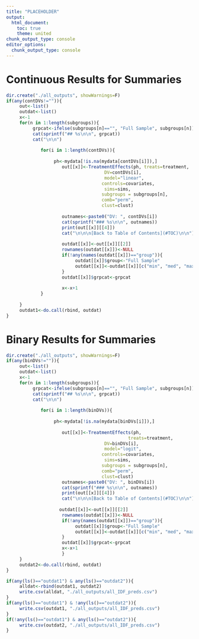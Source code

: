 ```yaml
---
title: "PLACEHOLDER"
output:
  html_document:
    toc: true
    theme: united
chunk_output_type: console
editor_options: 
  chunk_output_type: console
---
```

# Continuous Results for Summaries

```r
dir.create("./all_outputs", showWarnings=F)
if(any(contDVs!="")){
     out<-list()
     outdat<-list()
     x<-1
     for(n in 1:length(subgroups)){
          grpcat<-ifelse(subgroups[n]=="", "Full Sample", subgroups[n])
          cat(sprintf("## %s\n\n", grpcat))
          cat("\n\n")
          
             for(i in 1:length(contDVs)){
                     
                  ph<-mydata[!is.na(mydata[contDVs[i]]),]
                     out[[x]]<-TreatmentEffects(ph, treats=treatment, 
                                     DV=contDVs[i], 
                                     model="linear",
                                    controls=covariates,
                                     sims=sims,
                                    subgroups = subgroups[n],
                                    comb="perm",
                                    clust=clust)
                     
                     outnames<-paste0("DV: ", contDVs[i])
                     cat(sprintf("### %s\n\n", outnames))
                     print(out[[x]][[4]])
                     cat("\n\n\n[Back to Table of Contents](#TOC)\n\n")
                     
                     outdat[[x]]<-out[[x]][[2]]
                     rownames(outdat[[x]])<-NULL
                     if(!any(names(outdat[[x]])=="group")){
                          outdat[[x]]$group<-"Full Sample"
                          outdat[[x]]<-outdat[[x]][c("min", "med", "max", "group", "treat", "conf", "signif_dif", "DV")]
                     }
                     outdat[[x]]$grpcat<-grpcat
                     
                     x<-x+1
             }
          
     }
     outdat1<-do.call(rbind, outdat)
} 
```

# Binary Results for Summaries

```r
dir.create("./all_outputs", showWarnings=F)
if(any(binDVs!="")){
     out<-list()
     outdat<-list()
     x<-1
     for(n in 1:length(subgroups)){
          grpcat<-ifelse(subgroups[n]=="", "Full Sample", subgroups[n])
          cat(sprintf("## %s\n\n", grpcat))
          cat("\n\n")
          
             for(i in 1:length(binDVs)){
                  
                  ph<-mydata[!is.na(mydata[binDVs[i]]),]
     
                     out[[x]]<-TreatmentEffects(ph,
                                              treats=treatment,
                                     DV=binDVs[i],
                                     model="logit",
                                    controls=covariates,
                                     sims=sims,
                                    subgroups = subgroups[n],
                                    comb="perm",
                                    clust=clust)
                     outnames<-paste0("DV: ", binDVs[i])
                     cat(sprintf("### %s\n\n", outnames))
                     print(out[[x]][[4]])
                     cat("\n\n\n[Back to Table of Contents](#TOC)\n\n")
     
                    outdat[[x]]<-out[[x]][[2]]
                     rownames(outdat[[x]])<-NULL
                     if(!any(names(outdat[[x]])=="group")){
                          outdat[[x]]$group<-"Full Sample"
                          outdat[[x]]<-outdat[[x]][c("min", "med", "max", "group", "treat", "conf", "signif_dif", "DV")]
                     }
                     outdat[[x]]$grpcat<-grpcat
                     x<-x+1
                     }
     }
     outdat2<-do.call(rbind, outdat)
}

if(any(ls()=="outdat1") & any(ls()=="outdat2")){
     alldat<-rbind(outdat1, outdat2)
     write.csv(alldat, "./all_outputs/all_IDF_preds.csv")
}
if(any(ls()=="outdat1") & !any(ls()=="outdat2")){
     write.csv(outdat1, "./all_outputs/all_IDF_preds.csv")
} 
if(!any(ls()=="outdat1") & any(ls()=="outdat2")){
     write.csv(outdat2, "./all_outputs/all_IDF_preds.csv")
} 

```




















